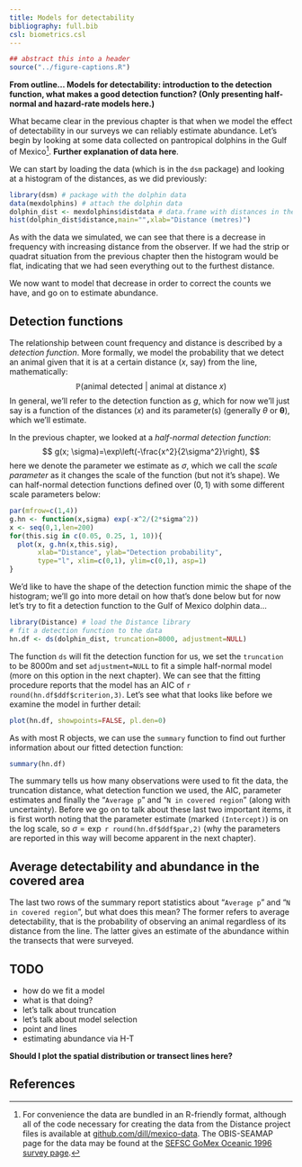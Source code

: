 ```yaml
---
title: Models for detectability
bibliography: full.bib
csl: biometrics.csl
---
```


```r
## abstract this into a header
source("../figure-captions.R")
```

**From outline... Models for detectability: introduction   to the detection function, what makes a good detection function? (Only presenting half-normal and hazard-rate models here.)**

What became clear in the previous chapter is that when we model the effect of detectability in our surveys we can reliably estimate abundance. Let's begin by looking at some data collected on pantropical dolphins in the Gulf of Mexico[^gomdata]. **Further explanation of data here**.

We can start by loading the data (which is in the `dsm` package) and looking at a histogram of the distances, as we did previously:
```r
library(dsm) # package with the dolphin data
data(mexdolphins) # attach the dolphin data
dolphin_dist <- mexdolphins$distdata # data.frame with distances in them
hist(dolphin_dist$distance,main="",xlab="Distance (metres)")
```
As with the data we simulated, we can see that there is a decrease in frequency with increasing distance from the observer. If we had the strip or quadrat situation from the previous chapter then the histogram would be flat, indicating that we had seen everything out to the furthest distance.

We now want to model that decrease in order to correct the counts we have, and go on to estimate abundance.

## Detection functions

The relationship between count frequency and distance is described by a *detection function*. More formally, we model the probability that we detect an animal given that it is at a certain distance ($x$, say) from the line, mathematically:
$$
\mathbb{P}(\text{animal detected } \vert \text{ animal at distance }x)
$$
In general, we'll refer to the detection function as $g$, which for now we'll just say is a function of the distances ($x$) and its parameter(s) (generally $\theta$ or $\boldsymbol{\theta}$), which we'll estimate.

In the previous chapter, we looked at a *half-normal detection function*:
$$
g(x; \sigma)=\exp\left(-\frac{x^2}{2\sigma^2}\right),
$$
here we denote the parameter we estimate as $\sigma$, which we call the *scale parameter* as it changes the scale of the function (but not it's shape). We can half-normal detection functions defined over $(0,1)$ with some different scale parameters below:
```r
par(mfrow=c(1,4))
g.hn <- function(x,sigma) exp(-x^2/(2*sigma^2))
x <- seq(0,1,len=200)
for(this.sig in c(0.05, 0.25, 1, 10)){
  plot(x, g.hn(x,this.sig),
       xlab="Distance", ylab="Detection probability",
       type="l", xlim=c(0,1), ylim=c(0,1), asp=1)
}

```

We'd like to have the shape of the detection function mimic the shape of the histogram; we'll go into more detail on how that's done below but for now let's try to fit a detection function to the Gulf of Mexico dolphin data...
```r
library(Distance) # load the Distance library
# fit a detection function to the data
hn.df <- ds(dolphin_dist, truncation=8000, adjustment=NULL)
```
The function `ds` will fit the detection function for us, we set the `truncation` to be 8000m and set `adjustment=NULL` to fit a simple half-normal model (more on this option in the next chapter). We can see that the fitting procedure reports that the model has an AIC of `r round(hn.df$ddf$criterion,3)`. Let's see what that looks like before we examine the model in further detail:
```r
plot(hn.df, showpoints=FALSE, pl.den=0)
```

As with most R objects, we can use the `summary` function to find out further information about our fitted detection function:
```r
summary(hn.df)
```
The summary tells us how many observations were used to fit the data, the truncation distance, what detection function we used, the AIC, parameter estimates and finally the "`Average p`" and "`N in covered region`" (along with uncertainty). Before we go on to talk about these last two important items, it is first worth noting that the parameter estimate (marked `(Intercept)`) is on the log scale, so $\sigma=\exp$ `r round(hn.df$ddf$par,2)` (why the parameters are reported in this way will become apparent in the next chapter).


## Average detectability and abundance in the covered area

The last two rows of the summary report statistics about "`Average p`" and "`N in covered region`", but what does this mean? The former refers to average detectability, that is the probability of observing an animal regardless of its distance from the line. The latter gives an estimate of the abundance within the transects that were surveyed.





## TODO

  * how do we fit a model
  * what is that doing?
  * let's talk about truncation
  * let's talk about model selection
  * point and lines
  * estimating abundance via H-T

**Should I plot the spatial distribution or transect lines here?**


## References



[^gomdata]: For convenience the data are bundled in an R-friendly format, although all of the code necessary for creating the data from the Distance project files is available at [github.com/dill/mexico-data](http://github.com/dill/mexico-data). The OBIS-SEAMAP page for the data may be found at the [SEFSC GoMex Oceanic 1996 survey page](http://seamap.env.duke.edu/dataset/25).

